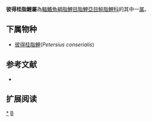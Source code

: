 {{Automatic taxobox
| taxon = Petersius
| image = 
| image_caption = 
| authority = Hilgendorf, 1894
}}
'''彼得桂脂鯉屬'''為[[輻鰭魚綱|輻鰭魚綱]][[脂鯉目|脂鯉目]][[脂鯉亞目|脂鯉亞目]][[鮭脂鯉科|鮭脂鯉科]]的其中一[[属|属]]。

==下属物种==
* [[彼得桂脂鯉|彼得桂脂鯉]](''Petersius conserialis'')

==参考文献==
{{refbegin}}
*{{FishBase_species|genus=Petersius|species=|year=2014|month=1}}
{{refend}}

== 扩展阅读 ==
{{refbegin}}
{{wikispecies-inline|Petersius|彼得桂脂鯉屬}}
{{refend}}
{{Taxonbar|from=Q10348972}}

[[Category:彼得桂脂鯉屬|*]]
[[Category:非洲脂鯉科|B]]
